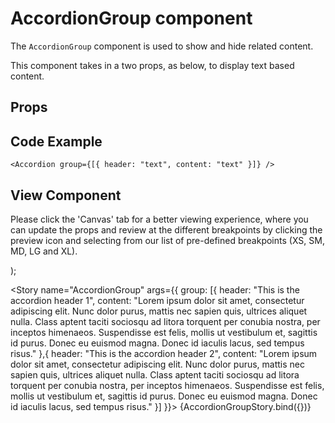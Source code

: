 


<Meta
  title="Newskit Components/Misc/AccordionGroup"
  component={AccordionGroup}
/>

# AccordionGroup component
The `AccordionGroup` component is used to show and hide related content.

This component takes in a two props, as below, to display text based content.

## Props
<Props of={AccordionGroup} />

## Code Example
`<Accordion group={[{ header: "text", content: "text" }]} />`

## View Component
Please click the 'Canvas' tab for a better viewing experience, where you can update the props and review at the different breakpoints by clicking the preview icon and selecting from our list of pre-defined breakpoints (XS, SM, MD, LG and XL).

  <TCThemeProvider theme={TimesWebLightTheme}>
    <AccordionGroup group={group} />
  </TCThemeProvider>
);

<Story name="AccordionGroup" args={{
  group: [{
    header: "This is the accordion header 1",
    content: "Lorem ipsum dolor sit amet, consectetur adipiscing elit. Nunc dolor purus, mattis nec sapien quis, ultrices aliquet nulla. Class aptent taciti sociosqu ad litora torquent per conubia nostra, per inceptos himenaeos. Suspendisse est felis, mollis ut vestibulum et, sagittis id purus. Donec eu euismod magna. Donec id iaculis lacus, sed tempus risus."
  },{
    header: "This is the accordion header 2",
    content: "Lorem ipsum dolor sit amet, consectetur adipiscing elit. Nunc dolor purus, mattis nec sapien quis, ultrices aliquet nulla. Class aptent taciti sociosqu ad litora torquent per conubia nostra, per inceptos himenaeos. Suspendisse est felis, mollis ut vestibulum et, sagittis id purus. Donec eu euismod magna. Donec id iaculis lacus, sed tempus risus."
  }]
}}>
  {AccordionGroupStory.bind({})}
</Story>